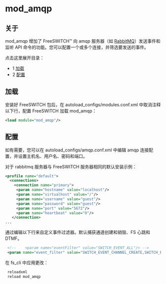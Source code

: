 # mod_amqp

## 关于

mod_amqp 增加了 FreeSWITCH™ 向 amqp 服务器（如 [RabbitMQ](https://www.rabbitmq.com/)）发送事件和监听 API 命令的功能。您可以配置一个或多个连接，并筛选要发送的事件。

点击这里展开目录：

* 1 [加载](#loading)
* 2 [配置](#configuring)

## 加载

安装好 FreeSWITCH 包后，在 autoload_configs/modules.conf.xml 中取消注释以下行，配置 FreeSWITCH 加载 mod_amqp：

```xml
<load module="mod_amqp"/>
```

## 配置

如有需要，您可以在 autoload_configs/amqp.conf.xml 中编辑 amqp 连接配置，并设置主机名、用户名、密码和端口。

对于 rabbitmq 服务器与 FreeSWITCH 服务器相同的默认安装示例：

```xml
<profile name="default">
  <connections>
    <connection name="primary">
     <param name="hostname" value="localhost"/>
     <param name="virtualhost" value="/"/>
     <param name="username" value="guest"/>
     <param name="password" value="guest"/>
     <param name="port" value="5672"/>
     <param name="heartbeat" value="0"/>
   </connection>
...
```

通过编辑以下行来自定义事件过滤器。默认捕获通道创建和销毁、FS 心跳和 DTMF。

```xml
 <!--    <param name="eventFilter" value="SWITCH_EVENT_ALL"/> -->
 <param name="event_filter" value="SWITCH_EVENT_CHANNEL_CREATE,SWITCH_EVENT_CHANNEL_DESTROY,SWITCH_EVENT_HEARTBEAT,SWITCH_EVENT_DTMF"/>
```

在 fs_cli 中应用更改：

```xml
 reloadxml
 reload mod_amqp
```
